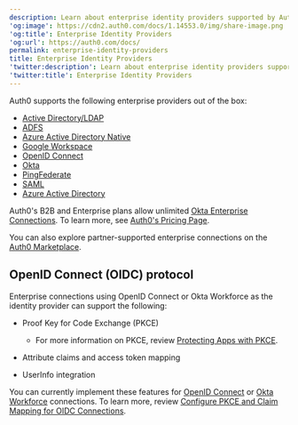 ```yaml
---
description: Learn about enterprise identity providers supported by Auth0.
'og:image': https://cdn2.auth0.com/docs/1.14553.0/img/share-image.png
'og:title': Enterprise Identity Providers
'og:url': https://auth0.com/docs/
permalink: enterprise-identity-providers
title: Enterprise Identity Providers
'twitter:description': Learn about enterprise identity providers supported by Auth0.
'twitter:title': Enterprise Identity Providers
---
```

Auth0 supports the following enterprise providers out of the box:

* [Active Directory/LDAP](/docs/authenticate/identity-providers/enterprise-identity-providers/active-directory-ldap)
* [ADFS](/docs/authenticate/identity-providers/enterprise-identity-providers/adfs)
* [Azure Active Directory Native](/docs/authenticate/identity-providers/enterprise-identity-providers/azure-active-directory-native)
* [Google Workspace](/docs/authenticate/identity-providers/enterprise-identity-providers/google-apps)
* [OpenID Connect](/docs/authenticate/identity-providers/enterprise-identity-providers/oidc)
* [Okta](/docs/authenticate/identity-providers/enterprise-identity-providers/okta)
* [PingFederate](/docs/authenticate/identity-providers/enterprise-identity-providers/ping-federate)
* [SAML](/docs/authenticate/identity-providers/enterprise-identity-providers/saml)
* [Azure Active Directory](/docs/authenticate/identity-providers/enterprise-identity-providers/azure-active-directory/v2)

<Callout icon="file-lines" color="#0EA5E9" iconType="regular">

Auth0's B2B and Enterprise plans allow unlimited [Okta Enterprise Connections](/docs/authenticate/identity-providers/enterprise-identity-providers/okta). To learn more, see [Auth0's Pricing Page](https://auth0.com/pricing).

</Callout>

You can also explore partner-supported enterprise connections on the [Auth0 Marketplace](https://marketplace.auth0.com/features/enterprise-connections).

## OpenID Connect (OIDC) protocol

Enterprise connections using <Tooltip tip="OpenID: Open standard for authentication that allows applications to verify users' identities without collecting and storing login information." cta="View Glossary" href="/docs/glossary?term=OpenID">OpenID</Tooltip> Connect or Okta Workforce as the <Tooltip tip="OpenID: Open standard for authentication that allows applications to verify users' identities without collecting and storing login information." cta="View Glossary" href="/docs/glossary?term=identity+provider">identity provider</Tooltip> can support the following:

* Proof Key for Code Exchange (PKCE)

  + For more information on PKCE, review [Protecting Apps with PKCE](https://www.oauth.com/oauth2-servers/pkce/).
* Attribute claims and <Tooltip tip="Access Token: Authorization credential, in the form of an opaque string or JWT, used to access an API." cta="View Glossary" href="/docs/glossary?term=access+token">access token</Tooltip> mapping
* UserInfo integration

You can currently implement these features for [OpenID Connect](/docs/authenticate/identity-providers/enterprise-identity-providers/oidc) or [Okta Workforce](/docs/authenticate/identity-providers/enterprise-identity-providers/okta) connections. To learn more, review [Configure PKCE and Claim Mapping for OIDC Connections](/docs/authenticate/identity-providers/enterprise-identity-providers/configure-pkce-claim-mapping-for-oidc).